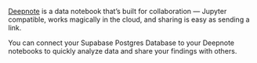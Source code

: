 [Deepnote](https://deepnote.com/) is a data notebook that’s built for collaboration — Jupyter compatible, works magically in the cloud, and sharing is easy as sending a link. 

You can connect your Supabase Postgres Database to your Deepnote notebooks to quickly analyze data and share your findings with others. 